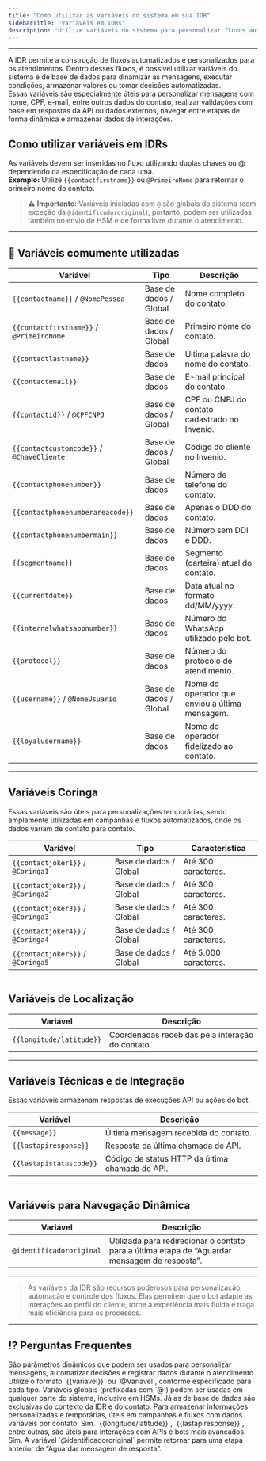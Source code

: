 ```yaml
---
title: "Como utilizar as variáveis do sistema em sua IDR"
sidebarTitle: "Variáveis em IDRs"
description: "Utilize variáveis do sistema para personalizar fluxos automatizados, mensagens e decisões inteligentes dentro das IDRs do Invenio."
---
```

---

 
A IDR permite a construção de fluxos automatizados e personalizados para os atendimentos. Dentro desses fluxos, é possível utilizar variáveis do sistema e de base de dados para dinamizar as mensagens, executar condições, armazenar valores ou tomar decisões automatizadas.  
Essas variáveis são especialmente úteis para personalizar mensagens com nome, CPF, e-mail, entre outros dados do contato, realizar validações com base em respostas da API ou dados externos, navegar entre etapas de forma dinâmica e armazenar dados de interações.

## Como utilizar variáveis em IDRs

As variáveis devem ser inseridas no fluxo utilizando duplas chaves ou @ dependendo da especificação de cada uma.  
**Exemplo:** Utilize `{{contactfirstname}}` ou `@PrimeiroNome` para retornar o primeiro nome do contato.  

> ⚠️ **Importante:** Variáveis iniciadas com `@` são globais do sistema (com exceção da `@identificadororiginal`), portanto, podem ser utilizadas também no envio de HSM e de forma livre durante o atendimento.

---

## 📌 Variáveis comumente utilizadas

| Variável                               | Tipo                    | Descrição                                 |
|----------------------------------------|--------------------------|---------------------------------------------|
| `{{contactname}}` / `@NomePessoa`      | Base de dados / Global   | Nome completo do contato.                  |
| `{{contactfirstname}}` / `@PrimeiroNome`| Base de dados / Global  | Primeiro nome do contato.                  |
| `{{contactlastname}}`                  | Base de dados            | Última palavra do nome do contato.         |
| `{{contactemail}}`                     | Base de dados            | E-mail principal do contato.               |
| `{{contactid}}` / `@CPFCNPJ`           | Base de dados / Global   | CPF ou CNPJ do contato cadastrado no Invenio. |
| `{{contactcustomcode}}` / `@ChaveCliente`| Base de dados / Global | Código do cliente no Invenio.              |
| `{{contactphonenumber}}`              | Base de dados            | Número de telefone do contato.             |
| `{{contactphonenumberareacode}}`      | Base de dados            | Apenas o DDD do contato.                   |
| `{{contactphonenumbermain}}`          | Base de dados            | Número sem DDI e DDD.                      |
| `{{segmentname}}`                      | Base de dados            | Segmento (carteira) atual do contato.      |
| `{{currentdate}}`                      | Base de dados            | Data atual no formato dd/MM/yyyy.          |
| `{{internalwhatsappnumber}}`          | Base de dados            | Número do WhatsApp utilizado pelo bot.     |
| `{{protocol}}`                         | Base de dados            | Número do protocolo de atendimento.        |
| `{{username}}` / `@NomeUsuario`        | Base de dados / Global   | Nome do operador que enviou a última mensagem. |
| `{{loyalusername}}`                    | Base de dados            | Nome do operador fidelizado ao contato.    |

---

##  Variáveis Coringa

Essas variáveis são úteis para personalizações temporárias, sendo amplamente utilizadas em campanhas e fluxos automatizados, onde os dados variam de contato para contato.

| Variável                  | Tipo                  | Característica            |
|---------------------------|------------------------|----------------------------|
| `{{contactjoker1}}` / `@Coringa1` | Base de dados / Global | Até 300 caracteres.        |
| `{{contactjoker2}}` / `@Coringa2` | Base de dados / Global | Até 300 caracteres.        |
| `{{contactjoker3}}` / `@Coringa3` | Base de dados / Global | Até 300 caracteres.        |
| `{{contactjoker4}}` / `@Coringa4` | Base de dados / Global | Até 300 caracteres.        |
| `{{contactjoker5}}` / `@Coringa5` | Base de dados / Global | Até 5.000 caracteres.      |

---

##  Variáveis de Localização

| Variável               | Descrição                                           |
|------------------------|-----------------------------------------------------|
| `{{longitude/latitude}}` | Coordenadas recebidas pela interação do contato.     |

---

##  Variáveis Técnicas e de Integração

Essas variáveis armazenam respostas de execuções API ou ações do bot.

| Variável               | Descrição                                      |
|------------------------|-----------------------------------------------|
| `{{message}}`          | Última mensagem recebida do contato.          |
| `{{lastapiresponse}}`  | Resposta da última chamada de API.            |
| `{{lastapistatuscode}}`| Código de status HTTP da última chamada de API.|

---

##  Variáveis para Navegação Dinâmica

| Variável               | Descrição                                                                 |
|------------------------|--------------------------------------------------------------------------|
| `@identificadororiginal`| Utilizada para redirecionar o contato para a última etapa de “Aguardar mensagem de resposta”. |

---

> As variáveis da IDR são recursos poderosos para personalização, automação e controle dos fluxos. Elas permitem que o bot adapte as interações ao perfil do cliente, torne a experiência mais fluida e traga mais eficiência para os processos.

---

## ⁉️ Perguntas Frequentes

<AccordionGroup>
  <Accordion title="O que são variáveis em uma IDR?">
    São parâmetros dinâmicos que podem ser usados para personalizar mensagens, automatizar decisões e registrar dados durante o atendimento.
  </Accordion>
  <Accordion title="Como inserir uma variável no fluxo?">
    Utilize o formato `{{variavel}}` ou `@Variavel`, conforme especificado para cada tipo.
  </Accordion>
  <Accordion title="Qual a diferença entre variáveis globais e de base de dados?">
    Variáveis globais (prefixadas com `@`) podem ser usadas em qualquer parte do sistema, inclusive em HSMs. Já as de base de dados são exclusivas do contexto da IDR e do contato.
  </Accordion>
  <Accordion title="Para que servem as variáveis coringa?">
    Para armazenar informações personalizadas e temporárias, úteis em campanhas e fluxos com dados variáveis por contato.
  </Accordion>
  <Accordion title="Posso usar variáveis de localização ou técnicas em fluxos?">
    Sim. `{{longitude/latitude}}`, `{{lastapiresponse}}`, entre outras, são úteis para interações com APIs e bots mais avançados.
  </Accordion>
  <Accordion title="É possível redirecionar o fluxo com variáveis?">
    Sim. A variável `@identificadororiginal` permite retornar para uma etapa anterior de “Aguardar mensagem de resposta”.
  </Accordion>
</AccordionGroup>